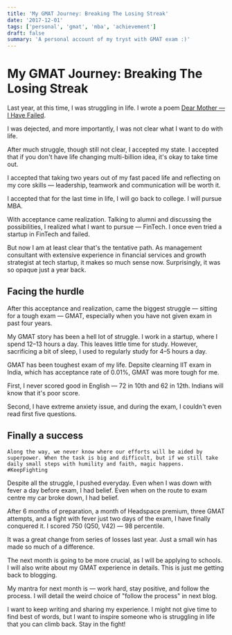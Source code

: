 ```yaml
---
title: 'My GMAT Journey: Breaking The Losing Streak'
date: '2017-12-01'
tags: ['personal', 'gmat', 'mba', 'achievement']
draft: false
summary: 'A personal account of my tryst with GMAT exam :)'
---
```


# My GMAT Journey: Breaking The Losing Streak

Last year, at this time, I was struggling in life. I wrote a poem [Dear Mother — I Have Failed](https://byrslf.co/dear-mother-f5d250bb4ed).

I was dejected, and more importantly, I was not clear what I want to do with life.

After much struggle, though still not clear, I accepted my state. I accepted that if you don't have life changing multi-billion idea, it's okay to take time out.

I accepted that taking two years out of my fast paced life and reflecting on my core skills — leadership, teamwork and communication will be worth it.

I accepted that for the last time in life, I will go back to college. I will pursue MBA.

With acceptance came realization. Talking to alumni and discussing the possibilities, I realized what I want to pursue — FinTech. I once even tried a startup in FinTech and failed.

But now I am at least clear that's the tentative path. As management consultant with extensive experience in financial services and growth strategist at tech startup, it makes so much sense now. Surprisingly, it was so opaque just a year back.

## Facing the hurdle

After this acceptance and realization, came the biggest struggle — sitting for a tough exam — GMAT, especially when you have not given exam in past four years.

My GMAT story has been a hell lot of struggle. I work in a startup, where I spend 12–13 hours a day. This leaves little time for study. However, sacrificing a bit of sleep, I used to regularly study for 4–5 hours a day.

GMAT has been toughest exam of my life. Depsite clearning IIT exam in India, which has acceptance rate of 0.01%, GMAT was more tough for me.

First, I never scored good in English — 72 in 10th and 62 in 12th. Indians will know that it's poor score.

Second, I have extreme anxiety issue, and during the exam, I couldn't even read first five questions.

## Finally a success

```
Along the way, we never know where our efforts will be aided by superpower. When the task is big and difficult, but if we still take daily small steps with humility and faith, magic happens. #KeepFighting
```

Despite all the struggle, I pushed everyday. Even when I was down with fever a day before exam, I had belief. Even when on the route to exam centre my car broke down, I had belief.

After 6 months of preparation, a month of Headspace premium, three GMAT attempts, and a fight with fever just two days of the exam, I have finally conquered it. I scored 750 (Q50, V42) — 98 percentile.

It was a great change from series of losses last year. Just a small win has made so much of a difference.

The next month is going to be more crucial, as I will be applying to schools. I will also write about my GMAT experience in details. This is just me getting back to blogging.

My mantra for next month is — work hard, stay positive, and follow the process. I will detail the weird choice of "follow the process" in next blog.

I want to keep writing and sharing my experience. I might not give time to find best of words, but I want to inspire someone who is struggling in life that you can climb back. Stay in the fight!
